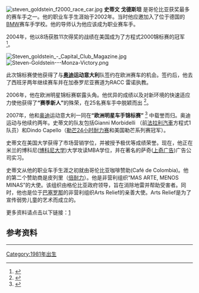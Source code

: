 {{Infobox Person
|name          = 史蒂文 戈德斯坦
|image         =
|image_size    = 250px
|caption       = 赛车手
|birth_place   = 波哥大， 格伦比亚 
|residence     = 米兰
|nationality   =  {{COL}}
|other_names   = Stevo Goldstein
|known_for     = Winning Formula 2000 in 2004
Euro Superstars Rookie of the Year in 2006
Winner Euro Superstars Constructors Championship in 2007
|education     = MBA 博克尼（[[博科尼大学|博科尼大学]]）
|occupation    = 赛车手
|height        = 178 厘米
|weight        = 69 公斤
|website       = http://www.stevogoldstein.com
|footnotes     = 请点击以下链接查看更多资料  http://www.youtube.com/user/stevogoldstein
}}

[[File:steven_goldstein_f2000_race_car.jpg|thumb]]
'''史蒂文 戈德斯坦''' 是哥伦比亚获奖最多的赛车手之一。他的职业车手生涯始于2002年。当时他应邀加入了位于德国的[[BMW|BMW]]赛车手学校。他的导师认为他应该成为职业赛车手。


2004年，他以8场获胜11次得奖的战绩在美国成为了方程式2000锦标赛的冠军 <ref>{{Cite web |url=http://www.stevogoldstein.com/ |title=Steven Goldstein - Race Car Pilot<!-- Bot generated title --> |access-date=2008-11-07 |archive-url=https://web.archive.org/web/20081015001705/http://www.stevogoldstein.com/ |archive-date=2008-10-15 |dead-url=yes }}</ref>。

[[File:Steven_goldstein_-_Capital_Club_Magazine.jpg|thumb]]
[[File:Steven-Goldstein---Monza-Victory.png|thumb]]


此次锦标赛使他获得了与'''[[奥迪|奥迪]]运动意大利'''队签约在欧洲赛车的机会。签约后，他去了西班牙两年继续赛车并在加泰罗尼亚赛道为RACC 雷诺执教。

2006年，他在欧洲明星锦标赛崭露头角。他优异的成绩以及对新环境的快速适应力使他获得了'''“赛季新人”'''的殊荣，在25名赛车手中脱颖而出 <ref>{{Cite web |url=http://www.stevogoldstein.com/images/pdf/rookieoftheyear.pdf |title=存档副本 |access-date=2008-11-07 |archive-url=https://web.archive.org/web/20110716140730/http://www.stevogoldstein.com/images/pdf/rookieoftheyear.pdf |archive-date=2011-07-16 |dead-url=yes }}</ref>。

2007年，他和[[奥迪|奥迪]]运动意大利一同在'''“欧洲明星车手锦标赛”''' <ref>{{Cite web |url=http://www.stevogoldstein.com/images/pdf/eltiempo_campeon.pdf |title=存档副本 |access-date=2008-11-07 |archive-url=https://web.archive.org/web/20110716140750/http://www.stevogoldstein.com/images/pdf/eltiempo_campeon.pdf |archive-date=2011-07-16 |dead-url=yes }}</ref>  中载誉而归。奥迪运动与他续约两年。史蒂文的队友包括Gianni Morbidelli （前[[法拉利汽車|法拉利汽車]]方程式1队员）和Dindo Capello（[[勒芒24小时耐力赛|勒芒24小时耐力赛]]和美国勒芒系列赛冠军）。



史蒂文在美国大学获得了市场营销学位，并被授予极优等成绩荣誉。现在，他正在米兰的博科尼([[博科尼大学|博科尼大学]])大学攻读MBA学位，并在著名的萨奇([[上奇广告|上奇广告]])广告公司实习。

史蒂文从他的职业车手生涯之初就由哥伦比亚咖啡赞助(Café de Colombia)。他的第二个赞助商是皮列里（[[倍耐力|倍耐力]]）。他是非营利组织“MAS ARTE, MENOS MINAS”的大使。该组织由格伦比亚政府领导，旨在消除地雷并帮助受害者。同时，他也是位于[[巴塞罗那|巴塞罗那]]的非营利组织Arts Relief的亲善大使。Arts Relief是为了宣传弱势儿童的艺术而成立的。


更多资料请点击以下链接：[https://web.archive.org/web/20081015001705/http://www.stevogoldstein.com/]



==参考资料==
{{reflist}}


----





{{DEFAULTSORT:Goldstein, Steven}}
[[Category:1981年出生|Category:1981年出生]]